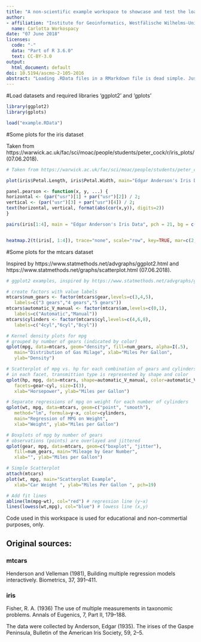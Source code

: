 ```yaml
---
title: "A non-scientific example workspace to showcase and test the loading and usage of .RData-files"
author:
- affiliation: "Institute for Geoinformatics, Westfälische Wilhelms-Universität Münster, Heisenbergstraße 2, 40149 Münster, Germany"
  name: Carlotta Workospacy 
date: "07 June 2018"
licenses:
  code: "-" 
  data: "Part of R 3.6.0"
  text: CC-BY-3.0
output:
  html_document: default
doi: 10.5194/ascmo-2-105-2016
abstract: "Loading .RData files in a RMarkdown file is dead simple. Just how simple, you ask? The examples given below demonstrate just how simple working with .RData files is. The code featured in this workspace will load an `example.RData` file, containing the `iris` and `mtcars` datasets, which are included in R. It will then create a set of simple, yet colourful plots of the datasets respectively, seperated into a chunk of code for each dataset."
---
```



#Load datasets and required libraries 'ggplot2' and 'gplots'

``` r

library(ggplot2)
library(gplots)

load("example.RData")

```


#Some plots for the iris dataset

Taken from https://warwick.ac.uk/fac/sci/moac/people/students/peter_cock/r/iris_plots/ (07.06.2018).

``` r

# Taken from https://warwick.ac.uk/fac/sci/moac/people/students/peter_cock/r/iris_plots/ (07.06.2018).

plot(iris$Petal.Length, iris$Petal.Width, main="Edgar Anderson's Iris Data")

panel.pearson <- function(x, y, ...) {
horizontal <- (par("usr")[1] + par("usr")[2]) / 2;
vertical <- (par("usr")[3] + par("usr")[4]) / 2;
text(horizontal, vertical, format(abs(cor(x,y)), digits=2))
}

pairs(iris[1:4], main = "Edgar Anderson's Iris Data", pch = 21, bg = c("red","green3","blue")[unclass(iris$Species)], upper.panel=panel.pearson)


heatmap.2(t(iris[, 1:4]), trace="none", scale="row", key=TRUE, mar=c(2, 8), cexRow=1, ColSideColors=c("grey", "black", "yellow")[iris$Species])

```


#Some plots for the mtcars dataset

Inspired by https://www.statmethods.net/advgraphs/ggplot2.html and https://www.statmethods.net/graphs/scatterplot.html (07.06.2018).

``` r


# ggplot2 examples, inspired by https://www.statmethods.net/advgraphs/ggplot2.html and https://www.statmethods.net/graphs/scatterplot.html (07.06.2018)

# create factors with value labels
mtcars$num_gears <- factor(mtcars$gear,levels=c(3,4,5),
   labels=c("3 gears","4 gears","5 gears"))
mtcars$automatic_V_manual <- factor(mtcars$am,levels=c(0,1),
   labels=c("Automatic","Manual"))
mtcars$cylinders <- factor(mtcars$cyl,levels=c(4,6,8),
   labels=c("4cyl","6cyl","8cyl"))

# Kernel density plots for mpg
# grouped by number of gears (indicated by color)
qplot(mpg, data=mtcars, geom="density", fill=num_gears, alpha=I(.5),
   main="Distribution of Gas Milage", xlab="Miles Per Gallon",
   ylab="Density")

# Scatterplot of mpg vs. hp for each combination of gears and cylinders
# in each facet, transmittion type is represented by shape and color
qplot(hp, mpg, data=mtcars, shape=automatic_V_manual, color=automatic_V_manual,
   facets=gear~cyl, size=I(3),
   xlab="Horsepower", ylab="Miles per Gallon")

# Separate regressions of mpg on weight for each number of cylinders
qplot(wt, mpg, data=mtcars, geom=c("point", "smooth"),
   method="lm", formula=y~x, color=cylinders,
   main="Regression of MPG on Weight",
   xlab="Weight", ylab="Miles per Gallon")

# Boxplots of mpg by number of gears
# observations (points) are overlayed and jittered
qplot(gear, mpg, data=mtcars, geom=c("boxplot", "jitter"),
   fill=num_gears, main="Mileage by Gear Number",
   xlab="", ylab="Miles per Gallon") 

# Simple Scatterplot
attach(mtcars)
plot(wt, mpg, main="Scatterplot Example",
   xlab="Car Weight ", ylab="Miles Per Gallon ", pch=19) 

# Add fit lines
abline(lm(mpg~wt), col="red") # regression line (y~x)
lines(lowess(wt,mpg), col="blue") # lowess line (x,y) 

```

Code used in this workspace is used for educational and non-commertial purposes, only.

## Original sources:

### mtcars 

Henderson and Velleman (1981), Building multiple regression models interactively. Biometrics, 37, 391–411. 

### iris

Fisher, R. A. (1936) The use of multiple measurements in taxonomic problems. Annals of Eugenics, 7, Part II, 179–188.

The data were collected by Anderson, Edgar (1935). The irises of the Gaspe Peninsula, Bulletin of the American Iris Society, 59, 2–5. 